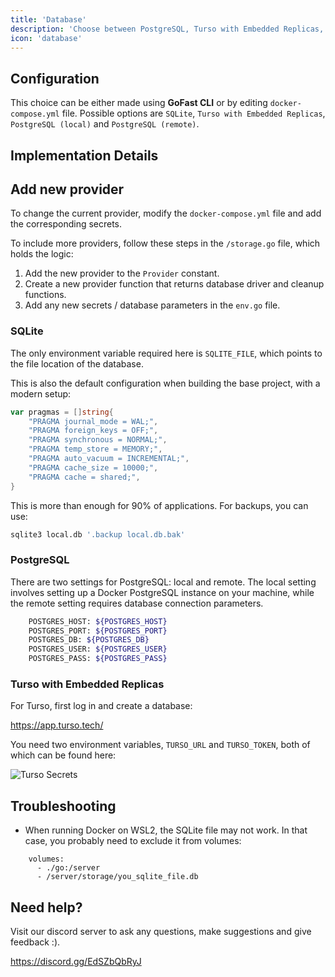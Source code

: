 ```yaml
---
title: 'Database'
description: 'Choose between PostgreSQL, Turso with Embedded Replicas, or SQLite'
icon: 'database'
---
```


## Configuration

This choice can be either made using **GoFast CLI** or by editing `docker-compose.yml` file. Possible options are `SQLite`, `Turso with Embedded Replicas`, `PostgreSQL (local)` and `PostgreSQL (remote)`.

## Implementation Details

## Add new provider

To change the current provider, modify the `docker-compose.yml` file and add the corresponding secrets.

To include more providers, follow these steps in the `/storage.go` file, which holds the logic:

1. Add the new provider to the `Provider` constant.
2. Create a new provider function that returns database driver and cleanup functions.
3. Add any new secrets / database parameters in the `env.go` file.

### SQLite

The only environment variable required here is `SQLITE_FILE`, which points to the file location of the database.

This is also the default configuration when building the base project, with a modern setup:

```go
var pragmas = []string{
	"PRAGMA journal_mode = WAL;",
	"PRAGMA foreign_keys = OFF;",
	"PRAGMA synchronous = NORMAL;",
	"PRAGMA temp_store = MEMORY;",
	"PRAGMA auto_vacuum = INCREMENTAL;",
	"PRAGMA cache_size = 10000;",
	"PRAGMA cache = shared;",
}
```

This is more than enough for 90% of applications. For backups, you can use:

```bash
sqlite3 local.db '.backup local.db.bak'
```

### PostgreSQL

There are two settings for PostgreSQL: local and remote. The local setting involves setting up a Docker PostgreSQL instance on your machine, while the remote setting requires database connection parameters.

```bash
    POSTGRES_HOST: ${POSTGRES_HOST}
    POSTGRES_PORT: ${POSTGRES_PORT}
    POSTGRES_DB: ${POSTGRES_DB}
    POSTGRES_USER: ${POSTGRES_USER}
    POSTGRES_PASS: ${POSTGRES_PASS}
```

### Turso with Embedded Replicas

For Turso, first log in and create a database:

https://app.turso.tech/

You need two environment variables, `TURSO_URL` and `TURSO_TOKEN`, both of which can be found here:

![Turso Secrets](/images/turso.jpeg)

## Troubleshooting

- When running Docker on WSL2, the SQLite file may not work. In that case, you probably need to exclude it from volumes:
```
    volumes:
      - ./go:/server
      - /server/storage/you_sqlite_file.db
```

## Need help?

Visit our discord server to ask any questions, make suggestions and give feedback :).

https://discord.gg/EdSZbQbRyJ

